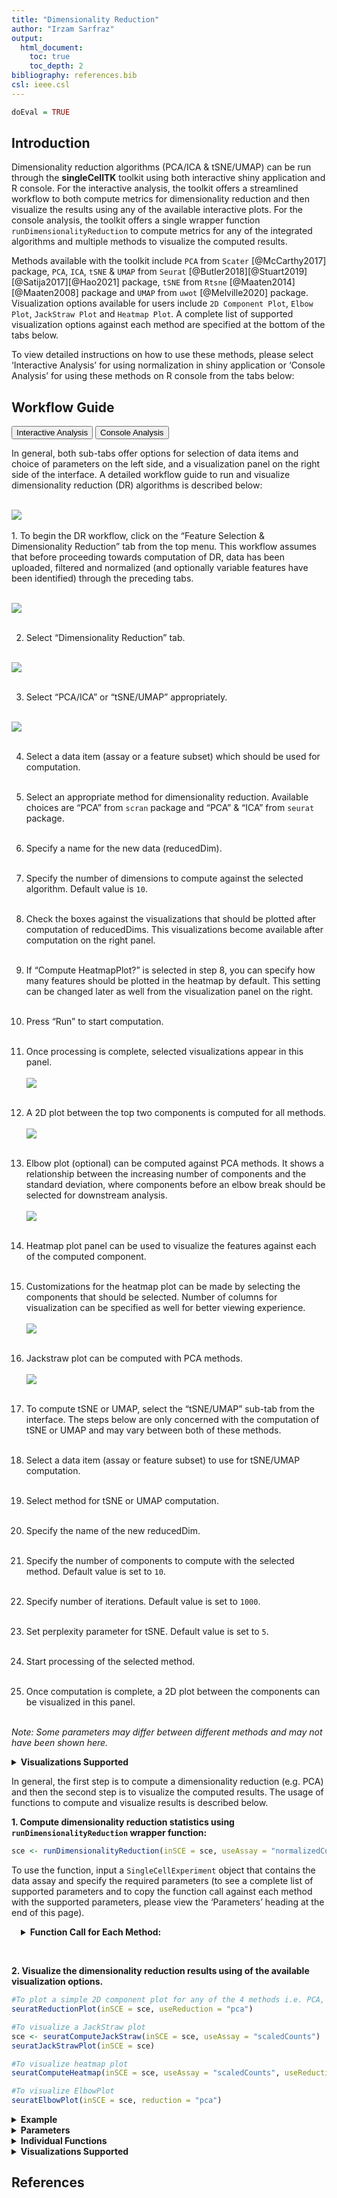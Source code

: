 ```yaml
---
title: "Dimensionality Reduction"
author: "Irzam Sarfraz"
output:
  html_document:
    toc: true
    toc_depth: 2
bibliography: references.bib
csl: ieee.csl
---
```

```r
doEval = TRUE
```
## Introduction
Dimensionality reduction algorithms (PCA/ICA & tSNE/UMAP) can be run through the **singleCellTK** toolkit using both interactive shiny application and R console. For the interactive analysis, the toolkit offers a streamlined workflow to both compute metrics for dimensionality reduction and then visualize the results using any of the available interactive plots. For the console analysis, the toolkit offers a single wrapper function `runDimensionalityReduction` to compute metrics for any of the integrated algorithms and multiple methods to visualize the computed results. <br>

Methods available with the toolkit include `PCA` from `Scater` [@McCarthy2017] package, `PCA`, `ICA`, `tSNE` & `UMAP` from `Seurat` [@Butler2018][@Stuart2019][@Satija2017][@Hao2021] package, `tSNE` from `Rtsne` [@Maaten2014][@Maaten2008] package and `UMAP` from `uwot` [@Melville2020] package. Visualization options available for users include `2D Component Plot`, `Elbow Plot`, `JackStraw Plot` and `Heatmap Plot`. A complete list of supported visualization options against each method are specified at the bottom of the tabs below. <br> 

To view detailed instructions on how to use these methods, please select 'Interactive Analysis' for using normalization in shiny application or 'Console Analysis' for using these methods on R console from the tabs below: <br>

````{=html}
<head>
<meta name="viewport" content="width=device-width, initial-scale=1">
</head>
<body>
````


## Workflow Guide

````{=html}
<div class="tab">
  <button class="tablinks" onclick="openTab(event, 'interactive')" id="ia-button">Interactive Analysis</button>
  <button class="tablinks" onclick="openTab(event, 'console')" id="console-button">Console Analysis</button>
</div>

<div id="interactive" class="tabcontent">
````

In general, both sub-tabs offer options for selection of data items and choice of parameters on the left side, and a visualization panel on the right side of the interface. A detailed workflow guide to run and visualize dimensionality reduction (DR) algorithms is described below: <br><br>

![](ui_screenshots/dimensionality_reduction/dr_1.png)<br><br>
1. To begin the DR workflow, click on the "Feature Selection & Dimensionality Reduction" tab from the top menu. This workflow assumes that before proceeding towards computation of DR, data has been uploaded, filtered and normalized (and optionally variable features have been identified) through the preceding tabs.<br><br>

![](ui_screenshots/dimensionality_reduction/dr_2.png)<br><br>

2. Select "Dimensionality Reduction" tab.<br><br>

![](ui_screenshots/dimensionality_reduction/dr_3.png)<br><br>

3. Select "PCA/ICA" or "tSNE/UMAP" appropriately. <br><br>

![](ui_screenshots/dimensionality_reduction/dr_4.png)<br><br>

4. Select a data item (assay or a feature subset) which should be used for computation. <br><br>
5. Select an appropriate method for dimensionality reduction. Available choices are "PCA" from `scran` package and "PCA" & "ICA" from `seurat` package. <br><br>
6. Specify a name for the new data (reducedDim). <br><br>
7. Specify the number of dimensions to compute against the selected algorithm. Default value is `10`. <br><br>
8. Check the boxes against the visualizations that should be plotted after computation of reducedDims. This visualizations become available after computation on the right panel. <br><br>
9. If "Compute HeatmapPlot?" is selected in step 8, you can specify how many features should be plotted in the heatmap by default. This setting can be changed later as well from the visualization panel on the right. <br> <br>
10. Press "Run" to start computation. <br><br>
11. Once processing is complete, selected visualizations appear in this panel. <br><br>
![](ui_screenshots/dimensionality_reduction/dr_5.png)<br><br>
12. A 2D plot between the top two components is computed for all methods.<br><br>
![](ui_screenshots/dimensionality_reduction/dr_6.png)<br><br>
13. Elbow plot (optional) can be computed against PCA methods. It shows a relationship between the increasing number of components and the standard deviation, where components before an elbow break should be selected for downstream analysis. <br><br>
![](ui_screenshots/dimensionality_reduction/dr_7.png)<br><br>

14. Heatmap plot panel can be used to visualize the features against each of the computed component. <br><br>
15. Customizations for the heatmap plot can be made by selecting the components that should be selected. Number of columns for visualization can be specified as well for better viewing experience.<br><br>
![](ui_screenshots/dimensionality_reduction/dr_8.png)<br><br>
16. Jackstraw plot can be computed with PCA methods.<br><br>
![](ui_screenshots/dimensionality_reduction/dr_9.png)<br><br>
17. To compute tSNE or UMAP, select the "tSNE/UMAP" sub-tab from the interface. The steps below are only concerned with the computation of tSNE or UMAP and may vary between both of these methods. <br><br>
18. Select a data item (assay or feature subset) to use for tSNE/UMAP computation. <br><br>
19. Select method for tSNE or UMAP computation. <br><br>
20. Specify the name of the new reducedDim. <br><br>
21. Specify the number of components to compute with the selected method. Default value is set to `10`. <br><br>
22. Specify number of iterations. Default value is set to `1000`. <br><br>
23. Set perplexity parameter for tSNE. Default value is set to `5`. <br><br>
24. Start processing of the selected method. <br><br>
25. Once computation is complete, a 2D plot between the components can be visualized in this panel.<br><br>

*Note: Some parameters may differ between different methods and may not have been shown here.*

````{=html}
<details>
  <summary><b>Visualizations Supported</b></summary>
````

| Method | 2-Dimensional Component Plot | Elbow Plot | JackStraw Plot | Heatmap Plot |
|---|---|---|---|---|
|PCA| yes | yes | yes | yes |
|ICA| yes | no | no |yes|
|tSNE| yes | no | no | no |
|UMAP| yes | no | no | no |

````{=html}
</details>
</div>
<div id="console" class="tabcontent">
````

In general, the first step is to compute a dimensionality reduction (e.g. PCA) and then the second
step is to visualize the computed results. The usage of functions to compute and visualize 
results is described below.

**1. Compute dimensionality reduction statistics using `runDimensionalityReduction` wrapper function:**
```r
sce <- runDimensionalityReduction(inSCE = sce, useAssay = "normalizedCounts", reducedDimName = "redDimPCA", method = "seuratPCA", nComponents = 20)
```

To use the function, input a `SingleCellExperiment` object that contains the data assay and specify the required parameters (to see a complete list of supported parameters and to copy the function call against each method with the supported parameters, please view the 'Parameters' heading at the end of this page).

```{=html}
<div class = "offset">
<details>
````
    
  <summary>**Function Call for Each Method:**</summary> 

***scaterPCA***:
```r
sce <- runDimensionalityReduction(inSCE = sce, useAssay = "normalizedCounts", reducedDimName = "redDimPCA", method = "scaterPCA", nComponents = 10)
```

***seuratPCA***:
```r
sce <- runDimensionalityReduction(inSCE = sce, useAssay = "normalizedCounts", reducedDimName = "redDimPCA", method = "seuratPCA", nComponents = 10)
```

***seuratICA***:
```r
sce <- runDimensionalityReduction(inSCE = sce, useAssay = "normalizedCounts", reducedDimName = "redDimICA", `method` = "seuratICA", nComponents = 10)
```

***rTSNE***:
```r
sce <- runDimensionalityReduction(inSCE = sce, useAssay = "normalizedCounts", reducedDimName = "redDimTSNE", method = "rTSNE", perplexity = 30, nIterations = 1000)
```

***seuratTSNE***:
```r
sce <- runDimensionalityReduction(inSCE = sce, useAssay = "normalizedCounts", reducedDimName = "redDimTSNE", method = "seuratTSNE", nComponents = 10, useReduction = "pca", perplexity = 30)
```

***uwotUMAP***:
```r
sce <- runDimensionalityReduction(inSCE = sce, useAssay = "normalizedCounts", reducedDimName = "redDimUMAP", method = "uwotUMAP", nNeighbors = 30, nIterations = 200, minDist = 0.01, alpha = 1)
```

***seuratUMAP***:
```r
sce <- runDimensionalityReduction(inSCE = sce, useAssay = "normalizedCounts", reducedDimName = "redDimUMAP", method = "seuratUMAP", nComponents = 10, useReduction = "pca", minDist = 0.3, nNeighbors = 30, spread = 1)
```

````{=html}
</details>
</div>
````

<br>

**2. Visualize the dimensionality reduction results using of the available visualization options.**
```r
#To plot a simple 2D component plot for any of the 4 methods i.e. PCA, ICA, tSNE and UMAP
seuratReductionPlot(inSCE = sce, useReduction = "pca")

#To visualize a JackStraw plot
sce <- seuratComputeJackStraw(inSCE = sce, useAssay = "scaledCounts")
seuratJackStrawPlot(inSCE = sce)

#To visualize heatmap plot
seuratComputeHeatmap(inSCE = sce, useAssay = "scaledCounts", useReduction = "pca", dims = 10, nfeatures = 10)

#To visualize ElbowPlot
seuratElbowPlot(inSCE = sce, reduction = "pca")
```

````{=html}
<details>
  <summary><b>Example</b></summary>
````  
  
```r
  # Load singleCellTK & pbmc3k example data
  library(singleCellTK)
  sce <- importExampleData(dataset = "pbmc3k")
  # Perform Normalization
  sce <- runNormalization(inSCE = sce, normalizationMethod = "RC", useAssay = "counts", outAssayName = "RCLogScaledCounts", scale = TRUE, transformation = "log2", pseudocountsBeforeTransform = 1, trim = c(10, -10))
  # Run PCA
  sce <- runDimensionalityReduction(inSCE = sce, useAssay = "RCLogScaledCounts", reducedDimName = "pca", method = "seuratPCA", nComponents = 10)
  # Plot PCA
  seuratReductionPlot(inSCE = sce, useReduction = "pca")
  # Plot ElbowPlot
  seuratElbowPlot(inSCE = sce, reduction = "pca")
  # Compute & plot JackStrawPlot
  sce <- seuratComputeJackStraw(inSCE = sce, useAssay = "RCLogScaledCounts")
  seuratJackStrawPlot(inSCE = sce)
  # Plot Heatmap
  seuratComputeHeatmap(inSCE = sce, useAssay = "RCLogScaledCounts", useReduction = "pca", dims = 10, nfeatures = 10)
```

````{=html}
</details> 
  <details>
  <summary><b>Parameters</b></summary>
````

The `runDimensionalityReduction` function takes in different parameters based on the specific method used for dimensionality reduction. See below for a complete description of parameters for each individual method in the `runDimensionalityReduction` function:

| Method | Parameters |
|---|---|
|scaterPCA|`inSCE` (input `SingleCellExperiment` object), `useAssay` (name of the assay to use), `reducedDimName` (name of the computed reducedDim), `method` = "scaterPCA", `nComponents` (number of components to compute, default is 10)|
|seuratPCA|`inSCE` (input `SingleCellExperiment` object), `useAssay` (name of the assay to use), `reducedDimName` (name of the computed reducedDim), `method` = "seuratPCA", `nComponents` (number of components to compute, default is 10)|
|seuratICA|`inSCE` (input `SingleCellExperiment` object), `useAssay` (name of the assay to use), `reducedDimName` (name of the computed reducedDim), `method` = "seuratICA", `nComponents` (number of components to compute, default is 10)|
|rTSNE|`inSCE` (input `SingleCellExperiment` object), `useAssay` (name of the assay to use), `reducedDimName` (name of the computed reducedDim), `method` = "rTSNE", `perplexity` (adjust the perplexity tuneable parameter for the underlying tSNE call, default is `30`), `nIterations` (maximum iterations, default is 1000)|
|seuratTSNE|`inSCE` (input `SingleCellExperiment` object), `useAssay` (name of the assay to use), `reducedDimName` (name of the computed reducedDim), `method` = "seuratTSNE", `nComponents`(number of components to use from pca/ica, default is 10), `useReduction` (either `pca` or `ica`) and `perplexity` (adjust the perplexity tuneable parameter for the underlying tSNE call, default is 30)|
|uwotUMAP|`inSCE` (input `SingleCellExperiment` object), `useAssay` (name of the assay to use), `reducedDimName` (name of the computed reducedDim), `method` = "uwotUMAP", `nNeighbors` (size of local neighborhood used for manifold approximation, default is 30), `nIterations` (number of iterations performed, default is 200), `minDist` (minimum distance between embedded points, default is 0.01) and `alpha` (initial value of learning rate, default is 1)|
|seuratUMAP|`inSCE` (input `SingleCellExperiment` object), `useAssay` (name of the assay to use), `reducedDimName` (name of the computed reducedDim), `method` = "seuratUMAP", `nComponents` (number of components to use from pca/ica, default is 10), `useReduction` (either `pca` or `ica`), `minDist` (minimum distance between embedded points, default is 0.3), `nNeighbors` (size of local neighborhood, default is 30) and `spread` (effective scale of embedded points, default is 1)|

````{=html}
</details>
<details>
  <summary><b>Individual Functions</b></summary>
````

  While the `runDimensionalityReduction` wrapper function can be used for all dimensionality reduction algorithms including PCA/ICA   & additionally for tSNE/UMAP, separate functions are also available for all of the included methods. The following functions
  can be used for specific methods:
  
````{=html} 
 <style>
div.offset { background-color:inherit ; border-radius: 5px; margin-left: 15px;}
</style>
<div class = "offset">
<details>
````
    
  <summary>`PCA` from **Seurat** package:</summary> 

```r
  # Recommended to find variable features before running seuratPCA
  # sce <- seuratFindHVG(inSCE = sce, useAssay = "seuratScaledData")
  sce <- seuratPCA(inSCE = sce, useAssay = "seuratScaledData", reducedDimName = "seuratPCA", nPCs = 20, verbose = TRUE)
```

The parameters to the above function include: <br><br>
`inSCE`: an input `SingleCellExperiment` object <br>
`useAssay`: name of the assay to use for PCA computation <br>
`reducedDimName`: name of the computed PCA reducedDim <br>
`nPCs`: a numeric value indicating the number of components to compute <br>
`verbose`: a logical value indicating if progress should be printed <br><br>

````{=html}
</details>
 <details>
````
    
  <summary>`ICA` from **Seurat** package:</summary> 

```r
  # Recommended to find variable features before running seuratICA
  # sce <- seuratFindHVG(inSCE = sce, useAssay = "seuratScaledData")
  sce <- seuratICA(inSCE = sce, useAssay = "seuratScaledData", reducedDimName = "seuratICA", nics = 20)
```

The parameters to the above function include: <br><br>
`inSCE`: an input `SingleCellExperiment` object <br>
`useAssay`: name of the assay to use for ICA computation <br>
`reducedDimName`: name of the computed ICA reducedDim <br>
`nics`: a numeric value indicating the number of components to compute <br>

````{=html}
</details>
   <details>
````

  <summary>`PCA` from **Scater** package:</summary> 

```r
  sce <- scaterPCA(inSCE = sce, useAssay = "logcounts", reducedDimName = "PCA", ndim = 50, scale = TRUE, ntop = NULL)
```

The parameters to the above function include: <br><br>
`inSCE`: an input `SingleCellExperiment` object <br>
`useAssay`: name of the assay to use for PCA computation <br>
`reducedDimName`: name of the computed PCA reducedDim <br>
`ndim`: number of principal components to obtain from the PCA computation <br>
`scale`: logical value indicating whether to standardize the expression values <br>
`ntop`: number of top features to use as a further variable feature selection <br><br>

````{=html}
</details>
<details>
````
    
  <summary>`TSNE` from Rtsne package:</summary> 

```r
  sce <- getTSNE(inSCE = sce, useAssay = "logcounts", reducedDimName = "TSNE", nIterations = 1000, perplexity = 30, run_pca = TRUE, ntop = NULL)
```

The parameters to the above function include: <br><br>
`inSCE`: an input `SingleCellExperiment` object <br>
`useAssay`: name of the assay to use for normalization <br>
`reducedDimName`: name of the computed PCA reducedDim <br>
`nIterations`: maximum iterations <br>
`perplexity`: perplexity parameter <br>
`run_pca`: logical value indicating if tSNE should be run on PCA components <br>
`ntop`: number of top features to use as a further variable feature selection <br><br>

````{=html}
</details>
<details>
````   
    
  <summary>`TSNE` from Seurat package:</summary> 

```r
  # Recommended to find variable features & compute PCA before running seuratRunTSNE
  # sce <- seuratFindHVG(inSCE = sce, useAssay = "seuratScaledData")
  # sce <- seuratPCA(inSCE = sce, useAssay = "seuratScaledData", reducedDimName = "pca", nPCs = 20, verbose = TRUE)
  sce <- seuratRunTSNE(inSCE = sce, useReduction = "pca", reducedDimName = "seuratTSNE", dims = 10, perplexity = 30)
```

The parameters to the above function include: <br><br>
`inSCE`: an input `SingleCellExperiment` object <br>
`useReduction`: either "pca" or "ica" previously computed in the input object <br>
`reducedDimName`: name of the computed tSNE reducedDim <br>
`dims`: number of components to use from the `useReduction` parameter <br>
`perplexity`: perplexity parameter <br><br>

````{=html}
</details>
<details>
````
  
  <summary>`UMAP` from uwot package:</summary> 

```r
  sce <- getUMAP(inSCE = sce, useAssay = "counts", reducedDimName = "UMAP", logNorm = TRUE, nNeighbors = 30, alpha = 1, nIterations = 200, minDist = 0.01, spread = 1, pca = TRUE, initialDims = 50)
```

The parameters to the above function include: <br><br>
`inSCE`: an input `SingleCellExperiment` object <br>
`useAssay`: assay to use for UMAP computation <br>
`reducedDimName`: a name to store the results of the dimension reduction coordinates obtained from this method <br>
`logNorm`: whether the counts will need to be log-normalized prior to generating the UMAP <br>
`nNeighbors`: size of local neighborhood used for manifold approximation <br>
`nIterations`: number of iterations performed during layout optimization <br>
`alpha`: initial value of "learning rate" of layout optimization <br>
`minDist`: effective minimum distance between embedded points <br>
`spread`: effective scale of embedded points <br>
`pca`: logical value indicating whether to perform dimension reduction with PCA before UMAP <br>
`initialDims`:  number of dimensions from PCA to use as input in UMAP <br><br>

````{=html}
</details>
<details>
````

  <summary>`UMAP` from Seurat package:</summary> 
  
```r
  # Recommended to find variable features & compute PCA before running seuratRunUMAP
  # sce <- seuratFindHVG(inSCE = sce, useAssay = "seuratScaledData")
  # sce <- seuratPCA(inSCE = sce, useAssay = "seuratScaledData", reducedDimName = "pca", nPCs = 20, verbose = TRUE)
  sce <- seuratRunUMAP(inSCE = sce, useReduction = "pca", reducedDimName = "seuratUMAP", dims = 10, minDist = 0.3, nNeighbors = 30, spread = 1)
```

The parameters to the above function include: <br><br>
`inSCE`: an input `SingleCellExperiment` object <br>
`useReduction`: either "pca" or "ica" previously stored in the input object <br>
`reducedDimName`: a name to store the results of the dimension reduction coordinates obtained from this method <br>
`dims`: number of dimensions to use from `useReduction` parameter <br>
`minDist`: effective minimum distance between embedded points <br>
`nNeighbors`: size of local neighborhood used for manifold approximation <br>
`spread`: effective scale of embedded points <br>

````{=html} 
</details>
  </div>
    </details> 
<details>
  <summary><b>Visualizations Supported</b></summary>
````

| Method | 2-Dimensional Component Plot | Elbow Plot | JackStraw Plot | Heatmap Plot |
|---|---|---|---|---|
|PCA| yes | yes | yes | yes |
|ICA| yes | no | no |yes|
|tSNE| yes | no | no | no |
|UMAP| yes | no | no | no |

````{=html}
</details>
      </div>
<script>
document.getElementById("ia-button").click();
</script>
</body>
````

## References